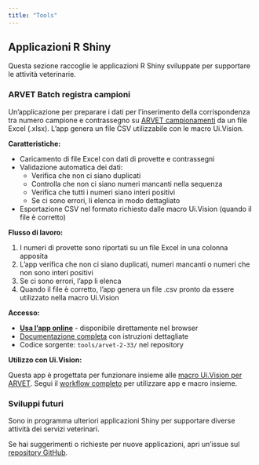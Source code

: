 ```yaml
---
title: "Tools"
---
```


## Applicazioni R Shiny

Questa sezione raccoglie le applicazioni R Shiny sviluppate per supportare le attività veterinarie.

### ARVET Batch registra campioni

Un'applicazione per preparare i dati per l'inserimento della corrispondenza tra numero campione e contrassegno su [ARVET campionamenti](https://arvet.reteunitaria.piemonte.it/campionamenti) da un file Excel (.xlsx). L'app genera un file CSV utilizzabile con le macro Ui.Vision.

**Caratteristiche:**

- Caricamento di file Excel con dati di provette e contrassegni
- Validazione automatica dei dati:
  - Verifica che non ci siano duplicati
  - Controlla che non ci siano numeri mancanti nella sequenza
  - Verifica che tutti i numeri siano interi positivi
  - Se ci sono errori, li elenca in modo dettagliato
- Esportazione CSV nel formato richiesto dalle macro Ui.Vision (quando il file è corretto)

**Flusso di lavoro:**

1. I numeri di provette sono riportati su un file Excel in una colonna apposita
2. L'app verifica che non ci siano duplicati, numeri mancanti o numeri che non sono interi positivi
3. Se ci sono errori, l'app li elenca
4. Quando il file è corretto, l'app genera un file .csv pronto da essere utilizzato nella macro Ui.Vision

**Accesso:**

- **[Usa l'app online](arvet-2-33.qmd#usa-lapp-online)** - disponibile direttamente nel browser
- [Documentazione completa](arvet-2-33.qmd) con istruzioni dettagliate
- Codice sorgente: `tools/arvet-2-33/` nel repository

**Utilizzo con Ui.Vision:**

Questa app è progettata per funzionare insieme alle [macro Ui.Vision per ARVET](uivision.qmd). Segui il [workflow completo](arvet-2-33.qmd#workflow-completo) per utilizzare app e macro insieme.

### Sviluppi futuri

Sono in programma ulteriori applicazioni Shiny per supportare diverse attività dei servizi veterinari.

Se hai suggerimenti o richieste per nuove applicazioni, apri un'issue sul [repository GitHub](https://github.com/uvesco/svet-tools/issues).
